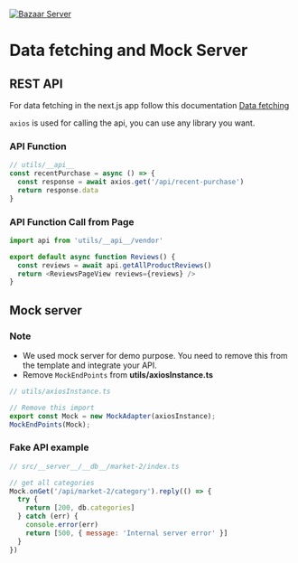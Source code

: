 [![Bazaar Server](https://ui-lib.com/wp-content/uploads/2023/10/bazaar-server.jpg "Get Bazaar Server Solution")](https://server.getbazaar.io/)

# Data fetching and Mock Server

## REST API

For data fetching in the next.js app follow this documentation [Data fetching](https://nextjs.org/docs/app/building-your-application/data-fetching/fetching-caching-and-revalidating)

`axios` is used for calling the api, you can use any library you want.

### API Function

```ts
// utils/__api__
const recentPurchase = async () => {
  const response = await axios.get('/api/recent-purchase')
  return response.data
}
```

### API Function Call from Page

```js {1,4} copy
import api from 'utils/__api__/vendor'

export default async function Reviews() {
  const reviews = await api.getAllProductReviews()
  return <ReviewsPageView reviews={reviews} />
}
```

## Mock server

### Note

- We used mock server for demo purpose. You need to remove this from the template and integrate your API.
- Remove `MockEndPoints` from **utils/axiosInstance.ts**

```js {4}
// utils/axiosInstance.ts

// Remove this import
export const Mock = new MockAdapter(axiosInstance);
MockEndPoints(Mock);
```

### Fake API example

```js
// src/__server__/__db__/market-2/index.ts

// get all categories
Mock.onGet('/api/market-2/category').reply(() => {
  try {
    return [200, db.categories]
  } catch (err) {
    console.error(err)
    return [500, { message: 'Internal server error' }]
  }
})
```
